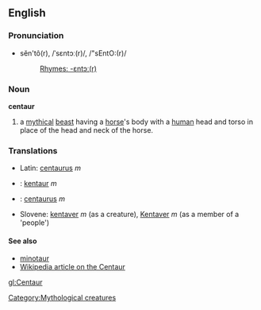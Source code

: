 ==English==
[[Category:Mythological creatures]]
===Pronunciation===
*sĕn'tô(r), /ˈsɛntɔː(r)/, /"sEntO:(r)/
*:[[Rhymes:English:-ɛntɔː(r)|Rhymes: -ɛntɔː(r)]]
===Noun===
'''centaur'''

#a [[mythical]] [[beast]] having a [[horse]]'s body with a [[human]] head and torso in place of the head and neck of the horse.
===Translations===
*Latin: [[centaurus]] ''m''
* {{no}} : [[kentaur]] ''m''
*{{sk}}: [[centaurus#Slovak|centaurus]] ''m''
*Slovene: [[kentaver]] ''m'' (as a creature), [[Kentaver]] ''m'' (as a member of a 'people')

====See also====
*[[minotaur]]
*[[w:centaur|Wikipedia article on the Centaur]]

[[gl:Centaur]]
